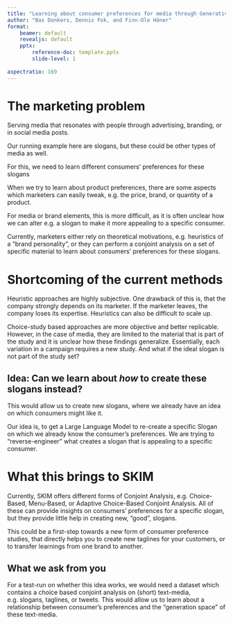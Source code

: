 ```yaml
---
title: "Learning about consumer preferences for media through Generative AI"
author: "Bas Donkers, Dennis Fok, and Finn-Ole Höner"
format: 
    beamer: default
    revealjs: default
    pptx:
        reference-doc: template.pptx
        slide-level: 1
        
aspectratio: 169
---
```


# The marketing problem

Serving media that resonates with people through advertising, branding, or in social media posts.

Our running example here are slogans, but these could be other types of media as well.

For this, we need to learn different consumers' preferences for these slogans

When we try to learn about product preferences, there are some aspects which marketers can easily tweak, e.g. the price, brand, or quantity of a product.

For media or brand elements, this is more difficult, as it is often unclear how we can alter e.g. a slogan to make it more appealing to a specific consumer.

Currently, marketers either rely on theoretical motivations, e.g. heuristics of a "brand personality", or they can perform a conjoint analysis on a set of specific material to learn about consumers' preferences for these slogans.
 
# Shortcoming of the current methods

Heuristic approaches are highly subjective. One drawback of this is, that the company strongly depends on its marketer. If the marketer leaves, the company loses its expertise. Heuristics can also be difficult to scale up.

Choice-study based approaches are more objective and better replicable. However, in the case of media, they are limited to the material that is part of the study and it is unclear how these findings generalize. Essentially, each variation in a campaign requires a new study. And what if the ideal slogan is not part of the study set?

## Idea: Can we learn about *how* to create these slogans instead?

This would allow us to create new slogans, where we already have an idea on which consumers might like it.

Our idea is, to get a Large Language Model to re-create a specific Slogan on which we already know the consumer's preferences. We are trying to "reverse-engineer" what creates a slogan that is appealing to a specific consumer.

# What this brings to SKIM

Currently, SKIM offers different forms of Conjoint Analysis, e.g. Choice-Based, Menu-Based, or Adaptive Choice-Based Conjoint Analysis. All of these can provide insights on consumers' preferences for a specific slogan, but they provide little help in creating new, "good", slogans.

This could be a first-step towards a new form of consumer preference studies, that directly helps you to create new taglines for your customers, or to transfer learnings from one brand to another.

## What we ask from you

For a test-run on whether this idea works, we would need a dataset which contains a choice based conjoint analysis on (short) text-media, e.g. slogans, taglines, or tweets. This would allow us to learn about a relationship between consumer's preferences and the "generation space" of these text-media.

<!-- 
# Generative AI and Preferences

- Generative personalization based on consumer-preferences
- Provide a continuous representation of consumer preferences, that allows e.g. personalized communication
- Performing a conjoint study on slogans, and mapping these slogans into a representation that an LLM can use to generate new slogans in accordance with consumers preferences
- Deterministic summary for a given text based on an LLM

*First progress on this idea, working on summary embedding for LLMs in MPhil*

Can make these space's dimensions "interpretable", about established branding concepts [@sisodiaAutomaticallyDiscoveringVisual2022]

Maybe, this "reverse engineering" of a generative model yields interesting insights in other fields as well. E.g. in ideation, maybe we can use these "deterministic" summaries to identify new ideas or to validate ideas.
 -->
